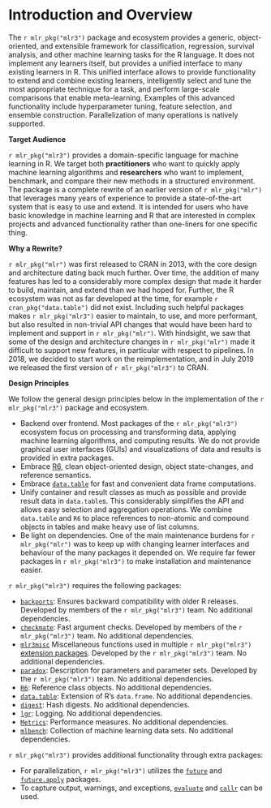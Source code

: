 # Introduction and Overview

The `r mlr_pkg("mlr3")` package and ecosystem provides a generic, object-oriented, and extensible framework for classification, regression, survival analysis, and other machine learning tasks for the R language. It does not implement any learners itself, but provides a unified interface to many existing learners in R. This unified interface allows to provide functionality to extend and combine existing learners, intelligently select and tune the most appropriate technique for a task, and perform large-scale comparisons that enable meta-learning.
Examples of this advanced functionality include hyperparameter tuning, feature
selection, and ensemble construction. Parallelization of many operations is natively supported.

**Target Audience**

`r mlr_pkg("mlr3")` provides a domain-specific language for machine learning in R.
We target both **practitioners** who want to quickly apply machine learning algorithms and **researchers** who want to implement, benchmark, and compare their new methods in a structured environment. The package is a complete rewrite of an earlier version of `r mlr_pkg("mlr")` that leverages many years of experience to provide a state-of-the-art system that is easy to use and extend. It is intended for users who have basic knowledge in machine learning and R that are interested in complex projects and advanced functionality rather than one-liners for one specific thing.

**Why a Rewrite?**

`r mlr_pkg("mlr")` was first released to CRAN in 2013, with the core design and architecture dating back much further. Over time, the addition of many features has led to a considerably more complex design that made it harder to build, maintain, and extend than we had hoped for. Further, the R ecosystem was not as far developed at the time, for example `r cran_pkg("data.table")` did not exist. Including such helpful packages makes `r mlr_pkg("mlr3")` easier to maintain, to use, and more performant, but also resulted in non-trivial API changes that would have been hard to implement and support in `r mlr_pkg("mlr")`. With hindsight, we saw that some of the design and architecture changes in `r mlr_pkg("mlr")` made it difficult to support new features, in particular with respect to pipelines.
In 2018, we decided to start work on the reimplementation, and in July 2019 we released the first version of `r mlr_pkg("mlr3")` to CRAN.

**Design Principles**

We follow the general design principles below in the implementation of the `r mlr_pkg("mlr3")` package and ecosystem.

* Backend over frontend. Most packages of the `r mlr_pkg("mlr3")` ecosystem focus on processing and transforming data, applying machine learning algorithms, and computing results. We do not provide graphical user interfaces (GUIs) and visualizations of data and results is provided in extra packages.
* Embrace [R6](https://cran.r-project.org/package=R6), clean object-oriented design, object state-changes, and reference semantics.
* Embrace [`data.table`](https://cran.r-project.org/package=data.table) for fast and convenient data frame computations.
* Unify container and result classes as much as possible and provide result data in `data.table`s.
    This considerably simplifies the API and allows easy selection and aggregation operations.
    We combine `data.table` and `R6` to place references to non-atomic and compound objects in tables and make heavy use of list columns.
* Be light on dependencies. One of the main maintenance burdens for `r mlr_pkg("mlr")` was to keep up with changing learner interfaces and behaviour of the many packages it depended on. We require far fewer packages in `r mlr_pkg("mlr3")` to make installation and maintenance easier.

`r mlr_pkg("mlr3")` requires the following packages:

- [`backports`](https://cran.r-project.org/package=backports): Ensures backward compatibility with older R releases.
    Developed by members of the `r mlr_pkg("mlr3")` team.
    No additional dependencies.
- [`checkmate`](https://cran.r-project.org/package=checkmate): Fast argument checks.
    Developed by members of the `r mlr_pkg("mlr3")` team.
    No additional dependencies.
- [`mlr3misc`](https://github.com/mlr-org/mlr3misc) Miscellaneous functions used in multiple `r mlr_pkg("mlr3")` [extension packages](https://github.com/mlr-org/mlr3/wiki/Extension-Packages).
    Developed by the `r mlr_pkg("mlr3")` team.
    No additional dependencies.
- [`paradox`](https://github.com/mlr-org/paradox): Description for parameters and parameter sets.
    Developed by the `r mlr_pkg("mlr3")` team.
    No additional dependencies.
- [`R6`](https://cran.r-project.org/package=R6): Reference class objects.
    No additional dependencies.
- [`data.table`](https://cran.r-project.org/package=data.table): Extension of R's `data.frame`.
    No additional dependencies.
- [`digest`](https://cran.r-project.org/package=digest): Hash digests.
    No additional dependencies.
- [`lgr`](https://github.com/s-fleck/lgr): Logging.
    No additional dependencies.
- [`Metrics`](https://cran.r-project.org/package=Metrics): Performance measures.
    No additional dependencies.
- [`mlbench`](https://cran.r-project.org/package=mlbench): Collection of machine learning data sets.
    No additional dependencies.

`r mlr_pkg("mlr3")` provides additional functionality through extra packages:

- For parallelization, `r mlr_pkg("mlr3")` utilizes the [`future`](https://cran.r-project.org/package=future) and [`future.apply`](https://cran.r-project.org/package=future.apply) packages.
- To capture output, warnings, and exceptions, [`evaluate`](https://cran.r-project.org/package=evaluate) and [`callr`](https://cran.r-project.org/package=callr) can be used.

